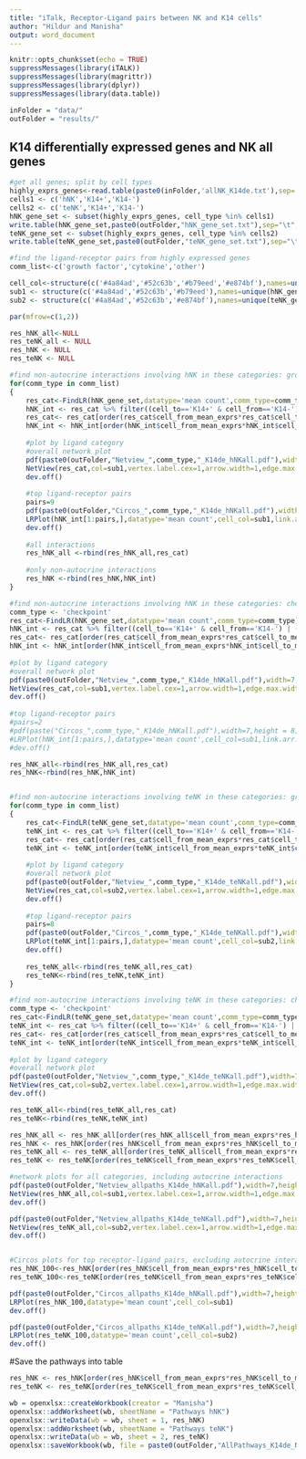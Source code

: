 ```yaml
---
title: "iTalk, Receptor-Ligand pairs between NK and K14 cells"
author: "Hildur and Manisha"
output: word_document
---
```


```r
knitr::opts_chunk$set(echo = TRUE)
suppressMessages(library(iTALK))
suppressMessages(library(magrittr))
suppressMessages(library(dplyr))
suppressMessages(library(data.table))

inFolder = "data/"
outFolder = "results/"
```

## K14 differentially expressed genes and NK all genes


```r

#get all genes; split by cell types
highly_exprs_genes<-read.table(paste0(inFolder,'allNK_K14de.txt'),sep='\t',header=T,stringsAsFactors = F)
cells1 <- c('hNK','K14+','K14-')
cells2 <- c('teNK','K14+','K14-')
hNK_gene_set <- subset(highly_exprs_genes, cell_type %in% cells1)
write.table(hNK_gene_set,paste0(outFolder,"hNK_gene_set.txt"),sep="\t",row.names=FALSE,quote=FALSE)
teNK_gene_set <- subset(highly_exprs_genes, cell_type %in% cells2)
write.table(teNK_gene_set,paste0(outFolder,"teNK_gene_set.txt"),sep="\t",row.names=FALSE,quote=FALSE)

#find the ligand-receptor pairs from highly expressed genes
comm_list<-c('growth factor','cytokine','other')

cell_col<-structure(c('#4a84ad','#52c63b','#b79eed','#e874bf'),names=unique(highly_exprs_genes$cell_type))
sub1 <- structure(c('#4a84ad','#52c63b','#b79eed'),names=unique(hNK_gene_set$cell_type))
sub2 <- structure(c('#4a84ad','#52c63b','#e874bf'),names=unique(teNK_gene_set$cell_type))

par(mfrow=c(1,2))

res_hNK_all<-NULL
res_teNK_all <- NULL
res_hNK <- NULL
res_teNK <- NULL

#find non-autocrine interactions involving hNK in these categories: growth factor, cytokine, and other
for(comm_type in comm_list)
{
    res_cat<-FindLR(hNK_gene_set,datatype='mean count',comm_type=comm_type)
    hNK_int <- res_cat %>% filter((cell_to=='K14+' & cell_from=='K14-') | (cell_to=='K14+' & cell_from=='hNK') | (cell_to=='K14-' & cell_from=='K14+') | (cell_to=='K14-' & cell_from=='hNK') | (cell_to=='hNK' & cell_from=='K14+') | (cell_to=='hNK' & cell_from=='K14-'))
    res_cat<- res_cat[order(res_cat$cell_from_mean_exprs*res_cat$cell_to_mean_exprs,decreasing=T),]
    hNK_int <- hNK_int[order(hNK_int$cell_from_mean_exprs*hNK_int$cell_to_mean_exprs,decreasing=T),]
    
    #plot by ligand category
    #overall network plot
    pdf(paste0(outFolder,"Netview_",comm_type,"_K14de_hNKall.pdf"),width=7,height = 8)
    NetView(res_cat,col=sub1,vertex.label.cex=1,arrow.width=1,edge.max.width=5)
    dev.off()
    
    #top ligand-receptor pairs
    pairs=9
    pdf(paste0(outFolder,"Circos_",comm_type,"_K14de_hNKall.pdf"),width=7,height = 8)
    LRPlot(hNK_int[1:pairs,],datatype='mean count',cell_col=sub1,link.arr.lwd=hNK_int$cell_from_mean_exprs[1:pairs],link.arr.width=hNK_int$cell_to_mean_exprs[1:pairs])
    dev.off()
    
    #all interactions
    res_hNK_all <-rbind(res_hNK_all,res_cat)
    
    #only non-autocrine interactions
    res_hNK <-rbind(res_hNK,hNK_int)
}

#find non-autocrine interactions involving hNK in these categories: checkpoint
comm_type <- 'checkpoint'
res_cat<-FindLR(hNK_gene_set,datatype='mean count',comm_type=comm_type)
hNK_int <- res_cat %>% filter((cell_to=='K14+' & cell_from=='K14-') | (cell_to=='K14+' & cell_from=='hNK') | (cell_to=='K14-' & cell_from=='K14+') | (cell_to=='K14-' & cell_from=='hNK') | (cell_to=='hNK' & cell_from=='K14+') | (cell_to=='hNK' & cell_from=='K14-'))
res_cat<- res_cat[order(res_cat$cell_from_mean_exprs*res_cat$cell_to_mean_exprs,decreasing=T),]
hNK_int <- hNK_int[order(hNK_int$cell_from_mean_exprs*hNK_int$cell_to_mean_exprs,decreasing=T),]
    
#plot by ligand category
#overall network plot
pdf(paste0(outFolder,"Netview_",comm_type,"_K14de_hNKall.pdf"),width=7,height = 8)
NetView(res_cat,col=sub1,vertex.label.cex=1,arrow.width=1,edge.max.width=5)
dev.off()
    
#top ligand-receptor pairs
#pairs=2
#pdf(paste("Circos_",comm_type,"_K14de_hNKall.pdf"),width=7,height = 8)
#LRPlot(hNK_int[1:pairs,],datatype='mean count',cell_col=sub1,link.arr.lwd=hNK_int$cell_from_mean_exprs[1:pairs],link.arr.width=hNK_int$cell_to_mean_exprs[1:pairs])
#dev.off()

res_hNK_all<-rbind(res_hNK_all,res_cat)
res_hNK<-rbind(res_hNK,hNK_int)


#find non-autocrine interactions involving teNK in these categories: growth factor, cytokine, and other
for(comm_type in comm_list)
{
    res_cat<-FindLR(teNK_gene_set,datatype='mean count',comm_type=comm_type)
    teNK_int <- res_cat %>% filter((cell_to=='K14+' & cell_from=='K14-') | (cell_to=='K14+' & cell_from=='teNK') | (cell_to=='K14-' & cell_from=='K14+') | (cell_to=='K14-' & cell_from=='teNK') | (cell_to=='teNK' & cell_from=='K14+') | (cell_to=='teNK' & cell_from=='K14-'))
    res_cat<- res_cat[order(res_cat$cell_from_mean_exprs*res_cat$cell_to_mean_exprs,decreasing=T),]
    teNK_int <- teNK_int[order(teNK_int$cell_from_mean_exprs*teNK_int$cell_to_mean_exprs,decreasing=T),]
    
    #plot by ligand category
    #overall network plot
    pdf(paste0(outFolder,"Netview_",comm_type,"_K14de_teNKall.pdf"),width=7,height = 8)
    NetView(res_cat,col=sub2,vertex.label.cex=1,arrow.width=1,edge.max.width=5)
    dev.off()
    
    #top ligand-receptor pairs
    pairs=8
    pdf(paste0(outFolder,"Circos_",comm_type,"_K14de_teNKall.pdf"),width=7,height = 8)
    LRPlot(teNK_int[1:pairs,],datatype='mean count',cell_col=sub2,link.arr.lwd=teNK_int$cell_from_mean_exprs[1:pairs],link.arr.width=teNK_int$cell_to_mean_exprs[1:pairs])
    dev.off()
    
    res_teNK_all<-rbind(res_teNK_all,res_cat)
    res_teNK<-rbind(res_teNK,teNK_int)
}

#find non-autocrine interactions involving teNK in these categories: checkpoint
comm_type <- 'checkpoint'
res_cat<-FindLR(teNK_gene_set,datatype='mean count',comm_type=comm_type)
teNK_int <- res_cat %>% filter((cell_to=='K14+' & cell_from=='K14-') | (cell_to=='K14+' & cell_from=='teNK') | (cell_to=='K14-' & cell_from=='K14+') | (cell_to=='K14-' & cell_from=='teNK') | (cell_to=='teNK' & cell_from=='K14+') | (cell_to=='teNK' & cell_from=='K14-'))
res_cat<- res_cat[order(res_cat$cell_from_mean_exprs*res_cat$cell_to_mean_exprs,decreasing=T),]
teNK_int <- teNK_int[order(teNK_int$cell_from_mean_exprs*teNK_int$cell_to_mean_exprs,decreasing=T),]
    
#plot by ligand category
#overall network plot
pdf(paste0(outFolder,"Netview_",comm_type,"_K14de_teNKall.pdf"),width=7,height = 8)
NetView(res_cat,col=sub2,vertex.label.cex=1,arrow.width=1,edge.max.width=5)
dev.off()

res_teNK_all<-rbind(res_teNK_all,res_cat)
res_teNK<-rbind(res_teNK,teNK_int)
```


```r

res_hNK_all <- res_hNK_all[order(res_hNK_all$cell_from_mean_exprs*res_hNK_all$cell_to_mean_exprs,decreasing=T),] #[1:20,]
res_hNK <- res_hNK[order(res_hNK$cell_from_mean_exprs*res_hNK$cell_to_mean_exprs,decreasing=T),] #[1:20,]
res_teNK_all <- res_teNK_all[order(res_teNK_all$cell_from_mean_exprs*res_teNK_all$cell_to_mean_exprs,decreasing=T),] #[1:20,]
res_teNK <- res_teNK[order(res_teNK$cell_from_mean_exprs*res_teNK$cell_to_mean_exprs,decreasing=T),] #[1:20,]

#network plots for all categories, including autocrine interactions
pdf(paste0(outFolder,"Netview_allpaths_K14de_hNKall.pdf"),width=7,height = 8)
NetView(res_hNK_all,col=sub1,vertex.label.cex=1,arrow.width=1,edge.max.width=5)
dev.off()

pdf(paste0(outFolder,"Netview_allpaths_K14de_teNKall.pdf"),width=7,height = 8)
NetView(res_teNK_all,col=sub2,vertex.label.cex=1,arrow.width=1,edge.max.width=5)
dev.off()


#Circos plots for top receptor-ligand pairs, excluding autocrine interactions
res_hNK_100<-res_hNK[order(res_hNK$cell_from_mean_exprs*res_hNK$cell_to_mean_exprs,decreasing=T),][1:100,]
res_teNK_100<-res_teNK[order(res_teNK$cell_from_mean_exprs*res_teNK$cell_to_mean_exprs,decreasing=T),][1:100,]

pdf(paste0(outFolder,"Circos_allpaths_K14de_hNKall.pdf"),width=7,height = 8)
LRPlot(res_hNK_100,datatype='mean count',cell_col=sub1)
dev.off()

pdf(paste0(outFolder,"Circos_allpaths_K14de_teNKall.pdf"),width=7,height = 8)
LRPlot(res_teNK_100,datatype='mean count',cell_col=sub2)
dev.off()

```

#Save the pathways into table
```r
res_hNK <- res_hNK[order(res_hNK$cell_from_mean_exprs*res_hNK$cell_to_mean_exprs,decreasing=T),]
res_teNK <- res_teNK[order(res_teNK$cell_from_mean_exprs*res_teNK$cell_to_mean_exprs,decreasing=T),]

wb = openxlsx::createWorkbook(creator = "Manisha")
openxlsx::addWorksheet(wb, sheetName = "Pathways hNK")
openxlsx::writeData(wb = wb, sheet = 1, res_hNK)
openxlsx::addWorksheet(wb, sheetName = "Pathways teNK")
openxlsx::writeData(wb = wb, sheet = 2, res_teNK)
openxlsx::saveWorkbook(wb, file = paste0(outFolder,"AllPathways_K14de_NKall.xlsx"), overwrite = T)
```

